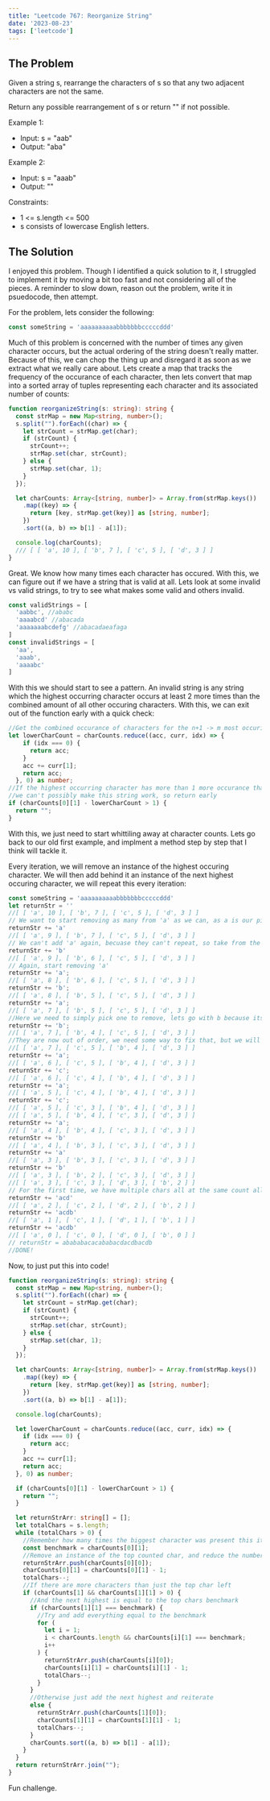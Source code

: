 ```yaml
---
title: "Leetcode 767: Reorganize String"
date: '2023-08-23'
tags: ['leetcode']
---
```


## The Problem
Given a string s, rearrange the characters of s so that any two adjacent characters are not the same.

Return any possible rearrangement of s or return "" if not possible.

Example 1:
- Input: s = "aab"
- Output: "aba"

Example 2:
- Input: s = "aaab"
- Output: ""

Constraints:
- 1 \<= s.length \<= 500
- s consists of lowercase English letters.

## The Solution
I enjoyed this problem. Though I identified a quick solution to it, I struggled to implement it by moving a bit too fast and not considering all of the pieces. A reminder to slow down, reason out the problem, write it in psuedocode, then attempt.

For the problem, lets consider the following:
```ts
const someString = 'aaaaaaaaaabbbbbbbcccccddd'
```
Much of this problem is concerned with the number of times any given character occurs, but the actual ordering of the string doesn't really matter. Because of this, we can chop the thing up and disregard it as soon as we extract what we really care about. Lets create a map that tracks the frequency of the occurance of each character, then lets convert that map into a sorted array of tuples representing each character and its associated number of counts:
```ts
function reorganizeString(s: string): string {
  const strMap = new Map<string, number>();
  s.split("").forEach((char) => {
    let strCount = strMap.get(char);
    if (strCount) {
      strCount++;
      strMap.set(char, strCount);
    } else {
      strMap.set(char, 1);
    }
  });

  let charCounts: Array<[string, number]> = Array.from(strMap.keys())
    .map((key) => {
      return [key, strMap.get(key)] as [string, number];
    })
    .sort((a, b) => b[1] - a[1]);

  console.log(charCounts);
  /// [ [ 'a', 10 ], [ 'b', 7 ], [ 'c', 5 ], [ 'd', 3 ] ]
}
```

Great. We know how many times each character has occured. With this, we can figure out if we have a string that is valid at all. Lets look at some invalid vs valid strings, to try to see what makes some valid and others invalid.
```ts
const validStrings = [
  'aabbc', //ababc
  'aaaabcd' //abacada
  'aaaaaaabcdefg' //abacadaeafaga
]
const invalidStrings = [
  'aa',
  'aaab',
  'aaaabc'
]
```
With this we should start to see a pattern. An invalid string is any string which the highest occurring character occurs at least 2 more times than the combined amount of all other occuring characters. With this, we can exit out of the function early with a quick check:
```ts
//Get the combined occurance of characters for the n+1 -> m most occuring characters
let lowerCharCount = charCounts.reduce((acc, curr, idx) => {
    if (idx === 0) {
      return acc;
    }
    acc += curr[1];
    return acc;
  }, 0) as number;
//If the highest occurring character has more than 1 more occurance than their combined values, 
//we can't possibly make this string work, so return early
if (charCounts[0][1] - lowerCharCount > 1) {
  return "";
}
```

With this, we just need to start whittiling away at character counts. Lets go back to our old first example, and implment a method step by step that I think will tackle it.

Every iteration, we will remove an instance of the highest occuring character. We will then add behind it an instance of the next highest occuring character, we will repeat this every iteration:
```ts
const someString = 'aaaaaaaaaabbbbbbbcccccddd'
let returnStr = ''
//[ [ 'a', 10 ], [ 'b', 7 ], [ 'c', 5 ], [ 'd', 3 ] ]
// We want to start removing as many from 'a' as we can, as a is our pivot
returnStr += 'a'
//[ [ 'a', 9 ], [ 'b', 7 ], [ 'c', 5 ], [ 'd', 3 ] ]
// We can't add 'a' again, becuase they can't repeat, so take from the next highest
returnStr += 'b'
//[ [ 'a', 9 ], [ 'b', 6 ], [ 'c', 5 ], [ 'd', 3 ] ]
// Again, start removing 'a'
returnStr += 'a';
//[ [ 'a', 8 ], [ 'b', 6 ], [ 'c', 5 ], [ 'd', 3 ] ]
returnStr += 'b';
//[ [ 'a', 8 ], [ 'b', 5 ], [ 'c', 5 ], [ 'd', 3 ] ]
returnStr += 'a';
//[ [ 'a', 7 ], [ 'b', 5 ], [ 'c', 5 ], [ 'd', 3 ] ]
//Here we need to simply pick one to remove, lets go with b because its the second highest in occurance
returnStr += 'b';
//[ [ 'a', 7 ], [ 'b', 4 ], [ 'c', 5 ], [ 'd', 3 ] ]
//They are now out of order, we need some way to fix that, but we will just imagine we sort
//[ [ 'a', 7 ], [ 'c', 5 ], [ 'b', 4 ], [ 'd', 3 ] ]
returnStr += 'a';
//[ [ 'a', 6 ], [ 'c', 5 ], [ 'b', 4 ], [ 'd', 3 ] ]
returnStr += 'c';
//[ [ 'a', 6 ], [ 'c', 4 ], [ 'b', 4 ], [ 'd', 3 ] ]
returnStr += 'a';
//[ [ 'a', 5 ], [ 'c', 4 ], [ 'b', 4 ], [ 'd', 3 ] ]
returnStr += 'c';
//[ [ 'a', 5 ], [ 'c', 3 ], [ 'b', 4 ], [ 'd', 3 ] ]
//[ [ 'a', 5 ], [ 'b', 4 ], [ 'c', 3 ], [ 'd', 3 ] ]
returnStr += 'a';
//[ [ 'a', 4 ], [ 'b', 4 ], [ 'c', 3 ], [ 'd', 3 ] ]
returnStr += 'b'
//[ [ 'a', 4 ], [ 'b', 3 ], [ 'c', 3 ], [ 'd', 3 ] ]
returnStr += 'a'
//[ [ 'a', 3 ], [ 'b', 3 ], [ 'c', 3 ], [ 'd', 3 ] ]
returnStr += 'b'
//[ [ 'a', 3 ], [ 'b', 2 ], [ 'c', 3 ], [ 'd', 3 ] ]
//[ [ 'a', 3 ], [ 'c', 3 ], [ 'd', 3 ], [ 'b', 2 ] ]
// For the first time, we have multiple chars all at the same count all in the top position. We can safely remove one instance of each:
returnStr += 'acd'
//[ [ 'a', 2 ], [ 'c', 2 ], [ 'd', 2 ], [ 'b', 2 ] ]
returnStr += 'acdb'
//[ [ 'a', 1 ], [ 'c', 1 ], [ 'd', 1 ], [ 'b', 1 ] ]
returnStr += 'acdb'
//[ [ 'a', 0 ], [ 'c', 0 ], [ 'd', 0 ], [ 'b', 0 ] ]
// returnStr = abababacacababacdacdbacdb
//DONE!
```

Now, to just put this into code!

```ts
function reorganizeString(s: string): string {
  const strMap = new Map<string, number>();
  s.split("").forEach((char) => {
    let strCount = strMap.get(char);
    if (strCount) {
      strCount++;
      strMap.set(char, strCount);
    } else {
      strMap.set(char, 1);
    }
  });

  let charCounts: Array<[string, number]> = Array.from(strMap.keys())
    .map((key) => {
      return [key, strMap.get(key)] as [string, number];
    })
    .sort((a, b) => b[1] - a[1]);

  console.log(charCounts);

  let lowerCharCount = charCounts.reduce((acc, curr, idx) => {
    if (idx === 0) {
      return acc;
    }
    acc += curr[1];
    return acc;
  }, 0) as number;

  if (charCounts[0][1] - lowerCharCount > 1) {
    return "";
  }

  let returnStrArr: string[] = [];
  let totalChars = s.length;
  while (totalChars > 0) {
    //Remember how many times the biggest character was present this iteration
    const benchmark = charCounts[0][1];
    //Remove an instance of the top counted char, and reduce the number of total characters
    returnStrArr.push(charCounts[0][0]);
    charCounts[0][1] = charCounts[0][1] - 1;
    totalChars--;
    //If there are more characters than just the top char left
    if (charCounts[1] && charCounts[1][1] > 0) {
      //And the next highest is equal to the top chars benchmark
      if (charCounts[1][1] === benchmark) {
        //Try and add everything equal to the benchmark
        for (
          let i = 1;
          i < charCounts.length && charCounts[i][1] === benchmark;
          i++
        ) {
          returnStrArr.push(charCounts[i][0]);
          charCounts[i][1] = charCounts[i][1] - 1;
          totalChars--;
        }
      }
      //Otherwise just add the next highest and reiterate
      else {
        returnStrArr.push(charCounts[1][0]);
        charCounts[1][1] = charCounts[1][1] - 1;
        totalChars--;
      }
      charCounts.sort((a, b) => b[1] - a[1]);
    }
  }
  return returnStrArr.join("");
}
```

Fun challenge.